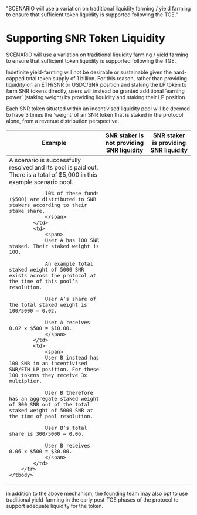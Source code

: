 
  "SCENARIO will use a variation on traditional liquidity farming / yield farming to ensure that sufficient token liquidity is supported following the TGE."

# Supporting SNR Token Liquidity

SCENARIO will use a variation on traditional liquidity farming / yield farming to ensure that sufficient token liquidity is supported following the TGE. 

Indefinite yield-farming will not be desirable or sustainable given the hard-capped total token supply of 1 billion. For this reason, rather than providing liquidity on an ETH/SNR or USDC/SNR position and staking the LP token to farm SNR tokens directly, users will instead be granted additional ‘earning power’ (staking weight) by providing liquidity and staking their LP position. 

Each SNR token situated within an incentivised liquidity pool will be deemed to have 3 times the ‘weight’ of an SNR token that is staked in the protocol alone, from a revenue distribution perspective.

<table class="table-auto">
    <thead>
        <tr>
            <th>
                <span>Example</span>
            </th>
            <th>
                <span>
                    SNR staker <b class="text-emerald-500">is not</b> providing SNR liquidity
                </span>
            </th>
            <th>
                <span>
                    SNR staker <b class="text-emerald-500">is</b> providing SNR liquidity
                </span>
            </th>
        </tr>
    </thead>
    <tbody>
        <tr>
            <td>
                <span>
                A scenario is successfully resolved and its pool is paid out. There is a total of $5,000 in this example scenario pool.

                10% of these funds ($500) are distributed to SNR stakers according to their stake share.
                </span>
            </td>
            <td>
                <span>
                User A has 100 SNR staked. Their staked weight is 100.

                An example total staked weight of 5000 SNR exists across the protocol at the time of this pool’s resolution.

                User A’s share of the total staked weight is 100/5000 = 0.02.

                User A receives 0.02 x $500 = $10.00.
                </span>
            </td>
            <td>
                <span>
                User B instead has 100 SNR in an incentivised SNR/ETH LP position. For these 100 tokens they receive 3x multiplier.

                User B therefore has an aggregate staked weight of 300 SNR out of the total staked weight of 5000 SNR at the time of pool resolution.

                User B’s total share is 300/5000 = 0.06.

                User B receives 0.06 x $500 = $30.00.
                </span>
            </td>
        </tr>
    </tbody>
</table>

<Note>in addition to the above mechanism, the founding team may also opt to use traditional yield-farming in the early post-TGE phases of the protocol to support adequate liquidity for the token.</Note>